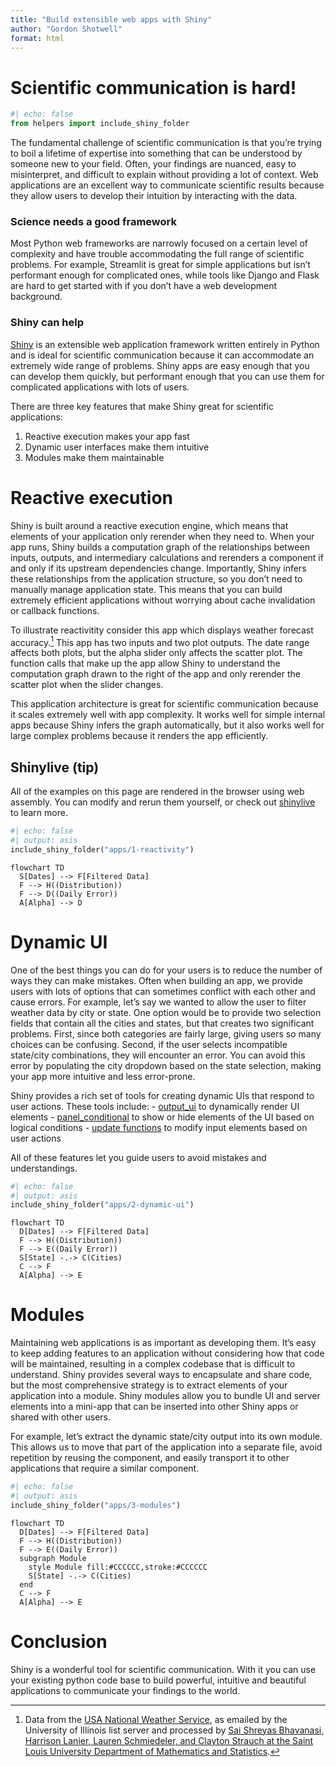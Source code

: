 ```yaml
---
title: "Build extensible web apps with Shiny"
author: "Gordon Shotwell"
format: html
---
```


# Scientific communication is hard!

```python
#| echo: false
from helpers import include_shiny_folder
```

The fundamental challenge of scientific communication is that you're trying to boil a lifetime of expertise into something that can be understood by someone new to your field. 
Often, your findings are nuanced, easy to misinterpret, and difficult to explain without providing a lot of context. 
Web applications are an excellent way to communicate scientific results because they allow users to develop their intuition by interacting with the data.

### Science needs a good framework

Most Python web frameworks are narrowly focused on a certain level of complexity and have trouble accommodating the full range of scientific problems. 
For example, Streamlit is great for simple applications but isn't performant enough for complicated ones, while tools like Django and Flask are hard to get started with if you don't have a web development background.

### Shiny can help

[Shiny](https://shiny.rstudio.com/py/) is an extensible web application framework written entirely in Python and is ideal for scientific communication because it can accommodate an extremely wide range of problems. 
Shiny apps are easy enough that you can develop them quickly, but performant enough that you can use them for complicated applications with lots of users.

There are three key features that make Shiny great for scientific applications:

1) Reactive execution makes your app fast
2) Dynamic user interfaces make them intuitive
3) Modules make them maintainable

# Reactive execution

Shiny is built around a reactive execution engine, which means that elements of your application only rerender when they need to.
When your app runs, Shiny builds a computation graph of the relationships between inputs, outputs, and intermediary calculations and rerenders a component if and only if its upstream dependencies change. 
Importantly, Shiny infers these relationships from the application structure, so you don't need to manually manage application state. 
This means that you can build extremely efficient applications without worrying about cache invalidation or callback functions.


To illustrate reactivitity consider this app which displays weather forecast accuracy.^[Data from the [USA National Weather Service](https://github.com/speegled/weather_forecasts), as emailed by the University of Illinois list server and processed by [Sai Shreyas Bhavanasi, Harrison Lanier, Lauren Schmiedeler, and Clayton Strauch at the Saint Louis University Department of Mathematics and Statistics](https://github.com/speegled/weather_forecasts).]
This app has two inputs and two plot outputs. 
The date range affects both plots, but the alpha slider only affects the scatter plot. 
The function calls that make up the app allow Shiny to understand the computation graph drawn to the right of the app and only rerender the scatter plot when the slider changes. 

This application architecture is great for scientific communication because it scales extremely well with app complexity. 
It works well for simple internal apps because Shiny infers the graph automatically, but it also works well for large complex problems because it renders the app efficiently.


:::{.callout-tip collapse=false appearance='default' icon=true}
## Shinylive (tip)
All of the examples on this page are rendered in the browser using web assembly.
You can modify and rerun them yourself, or check out [shinylive](https://shiny.rstudio.com/py/docs/shinylive.html) to learn more.
:::


:::: {.grid .column-screen-inset}
::: {.g-col-12 .g-col-md-9}
```python
#| echo: false
#| output: asis  
include_shiny_folder("apps/1-reactivity")
```
:::

::: {.g-col-12 .g-col-md-3 #vcenter}
```mermaid
flowchart TD
  S[Dates] --> F[Filtered Data]
  F --> H((Distribution))
  F --> D((Daily Error))
  A[Alpha] --> D
```
:::
::::


# Dynamic UI

One of the best things you can do for your users is to reduce the number of ways they can make mistakes. 
Often when building an app, we provide users with lots of options that can sometimes conflict with each other and cause errors. 
For example, let's say we wanted to allow the user to filter weather data by city or state. 
One option would be to provide two selection fields that contain all the cities and states, but that creates two significant problems. 
First, since both categories are fairly large, giving users so many choices can be confusing. Second, if the user selects incompatible state/city combinations, they will encounter an error. 
You can avoid this error by populating the city dropdown based on the state selection, making your app more intuitive and less error-prone.

Shiny provides a rich set of tools for creating dynamic UIs that respond to user actions. These tools include:
- [output_ui](https://shiny.rstudio.com/py/api/ui.output_ui.html#shiny.ui.output_ui) to dynamically render UI elements
- [panel_conditional](https://shiny.rstudio.com/py/api/ui.panel_conditional.html) to show or hide elements of the UI based on logical conditions
- [update functions](https://shiny.rstudio.com/py/api/ui.update_select.html) to modify input elements based on user actions

All of these features let you guide users to avoid mistakes and understandings. 

:::: {.grid .column-screen-inset}
::: {.g-col-12 .g-col-md-9}
```python
#| echo: false
#| output: asis  
include_shiny_folder("apps/2-dynamic-ui")
```
:::

::: {.g-col-12 .g-col-md-3 #vcenter}
```mermaid
flowchart TD
  D[Dates] --> F[Filtered Data]
  F --> H((Distribution))
  F --> E((Daily Error))
  S[State] -.-> C(Cities)
  C --> F
  A[Alpha] --> E
```
:::
::::

# Modules

Maintaining web applications is as important as developing them. 
It's easy to keep adding features to an application without considering how that code will be maintained, resulting in a complex codebase that is difficult to understand. 
Shiny provides several ways to encapsulate and share code, but the most comprehensive strategy is to extract elements of your application into a module. 
Shiny modules allow you to bundle UI and server elements into a mini-app that can be inserted into other Shiny apps or shared with other users.

For example, let's extract the dynamic state/city output into its own module. 
This allows us to move that part of the application into a separate file, avoid repetition by reusing the component, and easily transport it to other applications that require a similar component.

:::: {.grid .column-screen-inset}
::: {.g-col-12 .g-col-md-9}
```python
#| echo: false
#| output: asis  
include_shiny_folder("apps/3-modules")
```
:::

::: {.g-col-12 .g-col-md-3 #vcenter}
```mermaid
flowchart TD
  D[Dates] --> F[Filtered Data]
  F --> H((Distribution))
  F --> E((Daily Error))
  subgraph Module
    style Module fill:#CCCCCC,stroke:#CCCCCC
    S[State] -.-> C(Cities)
  end
  C --> F
  A[Alpha] --> E
```
:::
::::

# Conclusion 

Shiny is a wonderful tool for scientific communication. 
With it you can use your existing python code base to build powerful, intuitive and beautiful applications to communicate your findings to the world. 



